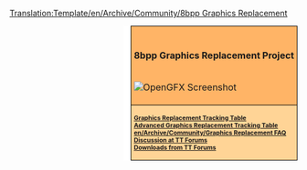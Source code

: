 <noinclude>[[Translation:Template/en/Archive/Community/8bpp Graphics Replacement]]</noinclude><div style="float:right; padding-left:12px; background:#ffffff;">
<div style="border:1px solid #000000; background:#ffb466; padding:5px; -moz-border-radius-topleft:5px; -moz-border-radius-topright:5px; font-size: 12pt;">
<center><strong><font size="3">{{PAGENAME}}<br/>8bpp Graphics Replacement Project</font></strong></center><br/>
[[File:en/Archive/Community/OpenGFX Screenshot.png|OpenGFX Screenshot]]
</div>
<div style="border:1px solid black; border-top-width: 0px; background:#ffd496; padding:5px; -moz-border-radius-bottomleft:5px; -moz-border-radius-bottomright:8px; font-size: 8pt; font-weight:bold">
[[en/Archive/Community/Graphics Replacement|Graphics Replacement Tracking Table]]<br/>
[[en/Archive/Community/Advanced Graphics Replacement Features|Advanced Graphics Replacement Tracking Table]]<br/>
[[en/Archive/Community/Graphics Replacement FAQ]]<br/>
[http://www.tt-forums.net/viewtopic.php?f=36&t=35310 Discussion at TT Forums]<br/>
[http://www.tt-forums.net/viewtopic.php?p=647832#p647832 Downloads from TT Forums]<br/>
</div>
</div>
<includeonly>[[Category:en/Archive/Community/8bpp Graphics Replacement|{{PAGENAME}}]]</includeonly>